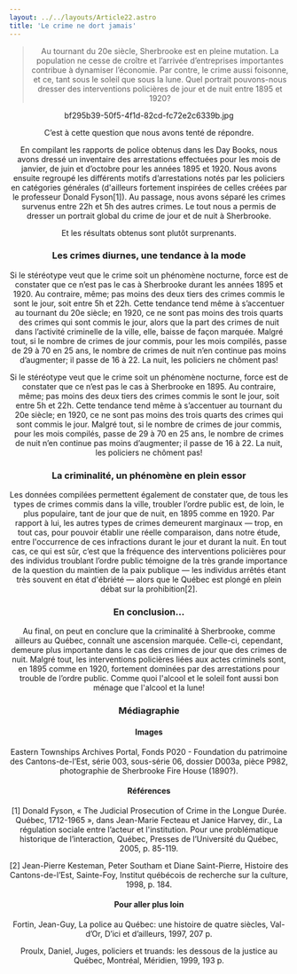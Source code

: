 ```yaml
---
layout: ../../layouts/Article22.astro
title: 'Le crime ne dort jamais'
---
```


<Header titre="Le crime ne dort jamais" image="/assets/img/photo-1605866756747-c06a83b3f6c6.avif"/>
  
<Text>
<blockquote>Au tournant du 20e siècle, Sherbrooke est en pleine mutation. La population ne cesse de croître et l’arrivée d’entreprises importantes contribue à dynamiser l’économie. Par contre, le crime aussi foisonne, et ce, tant sous le soleil que sous la lune. Quel portrait pouvons-nous dresser des interventions policières de jour et de nuit entre 1895 et 1920?</blockquote>

bf295b39-50f5-4f1d-82cd-fc72e2c6339b.jpg

C’est à cette question que nous avons tenté de répondre.

En compilant les rapports de police obtenus dans les Day Books, nous avons dressé un inventaire des arrestations effectuées pour les mois de janvier, de juin et d’octobre pour les années 1895 et 1920. Nous avons ensuite regroupé les différents motifs d’arrestations notés par les policiers en catégories générales (d'ailleurs fortement inspirées de celles créées par le professeur Donald Fyson[1]). Au passage, nous avons séparé les crimes survenus entre 22h et 5h des autres crimes. Le tout nous a permis de dresser un portrait global du crime de jour et de nuit à Sherbrooke.

Et les résultats obtenus sont plutôt surprenants.

<h3>Les crimes diurnes, une tendance à la mode</h3>
Si le stéréotype veut que le crime soit un phénomène nocturne,  force est de constater que ce n’est pas le cas à Sherbrooke durant les années 1895 et 1920. Au contraire, même; pas moins des deux tiers des crimes commis le sont le jour, soit entre 5h et 22h. Cette tendance tend même à s’accentuer au tournant du 20e siècle; en 1920, ce ne sont pas moins des trois quarts des crimes qui sont commis le jour, alors que la part des crimes de nuit dans l’activité criminelle de la ville, elle, baisse de façon marquée. Malgré tout, si le nombre de crimes de jour commis, pour les mois compilés, passe de 29 à 70 en 25 ans, le nombre de crimes de nuit n’en continue pas moins d’augmenter; il passe de 16 à 22. La nuit, les policiers ne chôment pas!

Si le stéréotype veut que le crime soit un phénomène nocturne, force est de constater que ce n’est pas le cas à Sherbrooke en 1895. Au contraire, même; pas moins des deux tiers des crimes commis le sont le jour, soit entre 5h et 22h. Cette tendance tend même à s’accentuer au tournant du 20e siècle; en 1920, ce ne sont pas moins des trois quarts des crimes qui sont commis le jour. Malgré tout, si le nombre de crimes de jour commis, pour les mois compilés, passe de 29 à 70 en 25 ans, le nombre de crimes de nuit n’en continue pas moins d’augmenter; il passe de 16 à 22. La nuit, les policiers ne chôment pas!

<div class="flourish-embed flourish-chart" data-src="visualisation/12879167"><script src="https://public.flourish.studio/resources/embed.js"></script></div>

<h3>La criminalité, un phénomène en plein essor</h3>

Les données compilées permettent également de constater que, de tous les types de crimes commis dans la ville, troubler l’ordre public est, de loin, le plus populaire, tant de jour que de nuit, en 1895 comme en 1920. Par rapport à lui, les autres types de crimes demeurent marginaux ― trop, en tout cas, pour pouvoir établir une réelle comparaison, dans notre étude, entre l'occurrence de ces infractions durant le jour et durant la nuit. En tout cas, ce qui est sûr, c’est que la fréquence des interventions policières pour des individus troublant l’ordre public témoigne de la très grande importance de la question du maintien de la paix publique ― les individus arrêtés étant très souvent en état d'ébriété ― alors que le Québec est plongé en plein débat sur la prohibition[2].

<div class="flourish-embed flourish-chart" data-src="visualisation/12879190"><script src="https://public.flourish.studio/resources/embed.js"></script></div>

<h3>En conclusion...</h3>
Au final, on peut en conclure que la criminalité à Sherbrooke, comme ailleurs au Québec, connaît une ascension marquée. Celle-ci, cependant, demeure plus importante dans le cas des crimes de jour que des crimes de nuit. Malgré tout, les interventions policières liées aux actes criminels sont, en 1895 comme en 1920, fortement dominées par des arrestations pour trouble de l’ordre public. Comme quoi l'alcool et le soleil font aussi bon ménage que l'alcool et la lune!
</Text>
<Chapitres 
  description=""
  chapitres={
    [
      {label: "Travail policier - Présentation", url: "/2022/travail-policier-1"},
      {label: "Les meilleurs endroits pour commettre un crime", url: "/2022/travail-policier-2"},
      {label: "Arrestations et la prison", url: "/2022/travail-policier-3"},
      {label: "Le crime ne dort jamais", url: "/2022/travail-policier-4", current: true},
    ]
  }
/>

<div class="p-24 py-12 text-sm bg-gray-400">
  <h3>Médiagraphie</h3>
<h4>Images</h4>
Eastern Townships Archives Portal, Fonds P020 - Foundation du patrimoine des Cantons-de-l’Est, série 003, sous-série 06, dossier D003a, pièce P982, photographie de Sherbrooke Fire House (1890?).

<h4>Références</h4>
[1] Donald Fyson, « The Judicial Prosecution of Crime in the Longue Durée. Québec, 1712-1965 », dans Jean-Marie Fecteau et Janice Harvey, dir., La régulation sociale entre l’acteur et l'institution. Pour une problématique historique de l’interaction, Québec, Presses de l’Université du Québec, 2005, p. 85-119.

[2] Jean-Pierre Kesteman, Peter Southam et Diane Saint-Pierre, Histoire des Cantons-de-l’Est, Sainte-Foy, Institut québécois de recherche sur la culture, 1998, p. 184.

<h4>Pour aller plus loin</h4>
Fortin, Jean-Guy, La police au Québec: une histoire de quatre siècles, Val-d’Or, D’ici et d’ailleurs, 1997, 207 p.

Proulx, Daniel, Juges, policiers et truands: les dessous de la justice au Québec, Montréal, Méridien, 1999, 193 p.

</div>